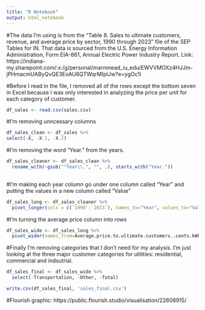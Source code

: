 ```yaml
---
title: "R Notebook"
output: html_notebook
---
```

#The data I'm using is from the "Table 8. Sales to ultimate customers, revenue, and average price by sector, 1990 through 2023" file of the SEP Tables for IN. That data is sourced from the U.S. Energy Information Administration, Form EIA-861, Annual Electric Power Industry Report. Link: https://indiana-my.sharepoint.com/:x:/g/personal/marnmead_iu_edu/EWVVMOXz4HJJm-jPHmacmUAByQvQE3EoAU6QTWqrMIpIJw?e=ygOc1i	

#Before I read in the file, I removed all of the rows except the bottom seven in Excel because I was only interested in analyzing the price per unit for each category of customer.

```r
df_sales <- read.csv(sales.csv)
```

#I'm removing unncessary columns
```r
df_sales_clean <- df_sales %>%
select(-X, -X.1, -X.2)
```


#I'm removing the word "Year." from the years.
```r
df_sales_cleaner <- df_sales_clean %>%
  rename_with(~gsub("^Year\\.", "", .), starts_with("Year."))
  
```

#I'm making each year column go under one column called "Year" and putting the values in a new column called "Value"
```r
df_sales_long <- df_sales_cleaner %>%
  pivot_longer(cols = c(`1990`:`2023`), names_to="Year", values_to="Value")
```

#I'm turning the average price column into rows
```r
df_sales_wide <- df_sales_long %>%
  pivot_wider(names_from=Average.price.to.ultimate.customers..cents.kWh., values_from=Value)
```

#Finally I'm removing categories that I don't need for my analysis. I'm just looking at the three major customer categories for utilities: residential, commercial and indsutrial.
```r
df_sales_final <- df_sales_wide %>%
  select(-Transportation, -Other, -Total)
```

```r
write.csv(df_sales_final, 'sales_final.csv')
```

#Flourish graphic: https://public.flourish.studio/visualisation/22608915/
